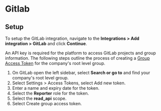 # Gitlab

## Setup
To setup the GitLab integration, navigate to the **Integrations > Add integration > GitLab** and click **Continue**.

An API key is required for the platform to access GitLab projects and group information. The following steps outline the process of creating a [Group Access Token](https://docs.gitlab.com/ee/user/group/settings/group_access_tokens.html) for the company's root level group.
1. On GitLab open the left sidebar, select **Search or go to** and find your company's root level group.
2. Select Settings > Access Tokens, select Add new token.
3. Enter a name and expiry date for the token.
4. Select the **Reporter** role for the token.
5. Select the **read_api** scope.
6. Select Create group access token.
